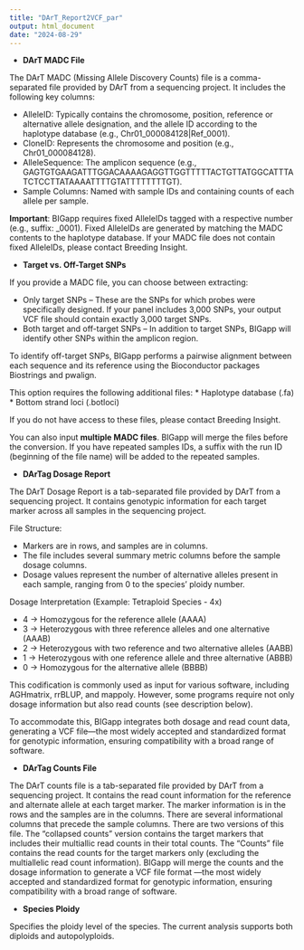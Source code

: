 ```yaml
---
title: "DArT_Report2VCF_par"
output: html_document
date: "2024-08-29"
---
```


* **DArT MADC File**

The DArT MADC (Missing Allele Discovery Counts) file is a comma-separated file provided by DArT from a sequencing project. It includes the following key columns:

* AlleleID: Typically contains the chromosome, position, reference or alternative allele designation, and the allele ID according to the haplotype database (e.g., Chr01_000084128|Ref_0001).
* CloneID: Represents the chromosome and position (e.g., Chr01_000084128).
*	AlleleSequence: The amplicon sequence (e.g., GAGTGTGAAGATTTGGACAAAAGAGGTTGGTTTTTACTGTTATGGCATTTATCTCCTTATAAAATTTTGTATTTTTTTTGT).
*	Sample Columns: Named with sample IDs and containing counts of each allele per sample.

**Important**: BIGapp requires fixed AlleleIDs tagged with a respective number (e.g., suffix: _0001). Fixed AlleleIDs are generated by matching the MADC contents to the haplotype database. If your MADC file does not contain fixed AlleleIDs, please contact Breeding Insight.


* **Target vs. Off-Target SNPs**

If you provide a MADC file, you can choose between extracting:

* Only target SNPs – These are the SNPs for which probes were specifically designed. If your panel includes 3,000 SNPs, your output VCF file should contain exactly 3,000 target SNPs.
* Both target and off-target SNPs – In addition to target SNPs, BIGapp will identify other SNPs within the amplicon region.

To identify off-target SNPs, BIGapp performs a pairwise alignment between each sequence and its reference using the Bioconductor packages Biostrings and pwalign.

This option requires the following additional files:
* Haplotype database (.fa)
* Bottom strand loci (.botloci)

If you do not have access to these files, please contact Breeding Insight.

You can also input **multiple MADC files**. BIGapp will merge the files before the conversion. If you have repeated samples IDs, a suffix with the run ID (beginning of the file name) will be added to the repeated samples.


* **DArTag Dosage Report**

The DArT Dosage Report is a tab-separated file provided by DArT from a sequencing project. It contains genotypic information for each target marker across all samples in the sequencing project.

File Structure:

* Markers are in rows, and samples are in columns.
* The file includes several summary metric columns before the sample dosage columns.
* Dosage values represent the number of alternative alleles present in each sample, ranging from 0 to the species’ ploidy number.

Dosage Interpretation (Example: Tetraploid Species - 4x)

* 4 → Homozygous for the reference allele (AAAA)
*	3 → Heterozygous with three reference alleles and one alternative (AAAB)
*	2 → Heterozygous with two reference and two alternative alleles (AABB)
*	1 → Heterozygous with one reference allele and three alternative (ABBB)
*	0 → Homozygous for the alternative allele (BBBB)

This codification is commonly used as input for various software, including AGHmatrix, rrBLUP, and mappoly. However, some programs require not only dosage information but also read counts (see description below).

To accommodate this, BIGapp integrates both dosage and read count data, generating a VCF file—the most widely accepted and standardized format for genotypic information, ensuring compatibility with a broad range of software.

 
* **DArTag Counts File**

The DArT counts file is a tab-separated file provided by DArT from a sequencing project. It contains the read count information for the reference and alternate allele at each target marker. The marker information is in the rows and the samples are in the columns. There are several informational columns that precede the sample columns. There are two versions of this file. The “collapsed counts” version contains the target markers that includes their multiallic read counts in their total counts. The “Counts” file contains the read counts for the target markers only (excluding the multiallelic read count information). BIGapp will merge the counts and the dosage information to generate a VCF file format —the most widely accepted and standardized format for genotypic information, ensuring compatibility with a broad range of software.
 
* **Species Ploidy**

Specifies the ploidy level of the species. The current analysis supports both diploids and autopolyploids. 
